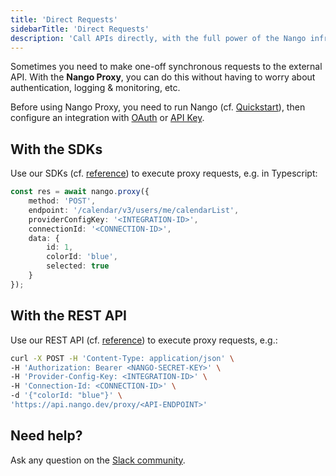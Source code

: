```yaml
---
title: 'Direct Requests'
sidebarTitle: 'Direct Requests'
description: 'Call APIs directly, with the full power of the Nango infrastructure.'
---
```


Sometimes you need to make one-off synchronous requests to the external API. With the **Nango Proxy**, you can do this without having to worry about authentication, logging & monitoring, etc.

Before using Nango Proxy, you need to run Nango (cf. [Quickstart](/quickstart)), then configure an integration with [OAuth](/guides/api-access-with-oauth) or [API Key](<(/guides/api-access-with-key)>).

## With the SDKs

Use our SDKs (cf. [reference](/sdks)) to execute proxy requests, e.g. in Typescript:

```typescript
const res = await nango.proxy({
    method: 'POST',
    endpoint: '/calendar/v3/users/me/calendarList',
    providerConfigKey: '<INTEGRATION-ID>',
    connectionId: '<CONNECTION-ID>',
    data: {
        id: 1,
        colorId: 'blue',
        selected: true
    }
});
```

## With the REST API

Use our REST API (cf. [reference](/api)) to execute proxy requests, e.g.:

```bash
curl -X POST -H 'Content-Type: application/json' \
-H 'Authorization: Bearer <NANGO-SECRET-KEY>' \
-H 'Provider-Config-Key: <INTEGRATION-ID>' \
-H 'Connection-Id: <CONNECTION-ID>' \
-d '{"colorId: "blue"}' \
'https://api.nango.dev/proxy/<API-ENDPOINT>'
```

## Need help?

Ask any question on the [Slack community](https://nango.dev/slack).
